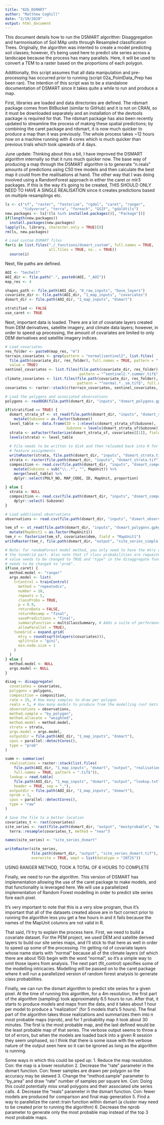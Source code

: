 ```yaml
---
title: "02b_DSMART"
author: "Matthew Coghill"
date: "2/19/2020"
output: html_document
---
```

This document details how to run the DSMART algorithm: Disaggregation and harmonisation of Soil MAp units through Resampled classification Trees. Originally, the algorithm was intented to create a model predicting soil classes; however, it's being used here to predict site series across a landscape because the process has many parallels. Here, it will be used to convert a TEM to a raster based on the proportions of each polygon.

Additionally, this script assumes that all data manipulation and pre-processing has occurred prior to running (script 02a_PointData_Prep has been ran). The intention of this script was to be a standalone documentation of DSMART since it takes quite a while to run and produce a map.

First, libraries are loaded and data directories are defined. The rdsmart package comes from BitBucket (similar to GitHub) and it is not on CRAN, so it must be downloaded separately and an installation of the devtools package is required for that. The rdsmart package has also been recently updated to streamline the process of making these spatial predictions; by combining the caret package and rdsmart, it is now much quicker to produce a map than it was previously. The whole process takes ~12 hours now on a machine running with 4 cores which is much quicker than previous trials which took upwards of 4 days.

June update: Thinking about this a bit, I have improved the DSMART algorithm internally so that it runs much quicker now. The base way of producing a map through the DSMART algorithm is to generate "n.reals" amounts of predictions using C50 tree models and then calculate the best map it could from the realilsations at hand. The other way that I was doing involved using a RandomForest approach in either the caret or mlr3 packages. If this is the way it's going to be created, THIS SHOULD ONLY NEED TO HAVE A SINGLE REALISATION since it creates predictions based on multiple resamplings etc.

```r

ls <- c("sf", "raster", "fasterize", "rgdal", "caret", "ranger", 
        "tidyverse", "terra", "foreach", "GSIF", "gdalUtils")
new.packages <- ls[!(ls %in% installed.packages()[, "Package"])]
if(length(new.packages))
  install.packages(new.packages)
lapply(ls, library, character.only = TRUE)[0]
rm(ls, new.packages)

# Load custom DSMART files
for(i in list.files("./_functions/dsmart_custom", full.names = TRUE, 
                    all.files = TRUE, no.. = TRUE))
  source(i)

```

Next, file paths are defined.

```r

AOI <- "Sechelt"
AOI_dir <- file.path(".", paste0(AOI, "_AOI"))
map_res <- 4

shapes_path <- file.path(AOI_dir, "0_raw_inputs", "base_layers")
covariate_dir <- file.path(AOI_dir, "1_map_inputs", "covariates")
dsmart_dir <- file.path(AOI_dir, "1_map_inputs", "dsmart")

stratified <- FALSE
use_caret <- TRUE

```


Next, important data is loaded. There are a lot of covariate layers created from DEM derivatives, satellite imagery, and climate data layers; however, in order to speed up processing, the amount of covariates are limited to only DEM derivatives and satellite imagery indices.

```r

# Load covariates
res_folder <- paste0(map_res, "m")
terrain_covariates <- grep(pattern = "normal|sentinel2", list.files(
  file.path(covariate_dir, res_folder), full.names = TRUE, pattern = ".tif$"), invert = TRUE, 
  value = TRUE)
sentinel_covariates <- list.files(file.path(covariate_dir, res_folder), 
                                  pattern = "^sentinel2.*.summer.tif$", full.names = TRUE)
climate_covariates <- list.files(file.path(covariate_dir, res_folder), 
                                 pattern = "^normal.*._sm.tif$", full.names = TRUE)
covariates <- raster::stack(c(terrain_covariates, sentinel_covariates, climate_covariates))

# Load the polygons and associated observations
polygons <- readOGR(file.path(dsmart_dir, "inputs", "dsmart_polygons.gpkg"), layer = "dsmart_polygons")

if(stratified == TRUE) {
  dsmart_strata_sf <- st_read(file.path(dsmart_dir, "inputs", "dsmart_strata.gpkg")) %>% 
    mutate(Subzone = as.factor(Subzone))
  level_table <- data.frame(ID = 1:nlevels(dsmart_strata_sf$Subzone), 
                            Subzone = levels(dsmart_strata_sf$Subzone))
  strata <- asFactor(fasterize(dsmart_strata_sf, covariates[[1]], field = "Subzone"))
  levels(strata) <- level_table
  
  # File needs to be written to disk and then reloaded back into R for proper 
  # feature assignments
  writeRaster(strata, file.path(dsmart_dir, "inputs", "dsmart_strata.tif"), overwrite = TRUE)
  strata <- raster(file.path(dsmart_dir, "inputs", "dsmart_strata.tif"))
  composition <- read.csv(file.path(dsmart_dir, "inputs", "dsmart_composition.csv")) %>% 
    mutate(Subzone = sub("\\..*", "", MapUnit)) %>% 
    merge(level_table) %>% 
    dplyr::select(POLY_NO, MAP_CODE, ID, MapUnit, proportion)
  
} else {
  strata <- NULL
  composition <- read.csv(file.path(dsmart_dir, "inputs", "dsmart_composition.csv")) %>% 
    dplyr::select(-Subzone)
}

# Load additional observations
observations <- read.csv(file.path(dsmart_dir, "inputs", "dsmart_observations.csv"))

```


```r

tem_sf <- st_read(file.path(dsmart_dir, "inputs", "dsmart_polygons.gpkg")) %>% 
  mutate(MapUnit1 = as.factor(MapUnit1))
tem_r <- fasterize(tem_sf, covariates$dem, field = "MapUnit1")
writeRaster(tem_r, file.path(dsmart_dir, "output", "site_series_simple.tif"))

```


```r

# Note: for randomForest model method, you only need to have the mtry defined in 
# the tuneGrid part. Also note that if class probabilities are requested, the 
# value needs to be changed to TRUE and "type" in the disaggregate function 
# needs to be changed to "prob".
if(use_caret) {
  method.model <- "ranger"
  args.model <- list(
    trControl = trainControl(
      method = "repeatedcv", 
      number = 10, 
      repeats = 5, 
      classProbs = TRUE,
      p = 0.9, 
      returnData = FALSE,
      returnResamp = "final",
      savePredictions = "final",
      summaryFunction = multiClassSummary, # Adds a suite of performance metrics to the output
      allowParallel = TRUE),
    tuneGrid = expand.grid(
      mtry = round(sqrt(nlayers(covariates))),
      splitrule = "gini", 
      min.node.size = 1
    )
  )
} else {
  method.model <- NULL
  args.model <- NULL
}

disag <- disaggregate(
  covariates = covariates, 
  polygons = polygons, 
  composition = composition,
  rate = 15, # How many samples to draw per polygon
  reals = 5, # How many models to produce from the modelling run? Gets overridden by number of repeats if model type is ranger
  observations = observations, 
  method.sample = "by_polygon", 
  method.allocate = "weighted",
  method.model = method.model,
  strata = strata, 
  args.model = args.model,
  outputdir = file.path(AOI_dir, "1_map_inputs", "dsmart"), 
  cpus = parallel::detectCores(), 
  type = "prob"
)

summ <- summarise(
  realisations = raster::stack(list.files(
    file.path(AOI_dir, "1_map_inputs", "dsmart", "output", "realisations"), 
    full.names = TRUE, pattern = ".tif$")),
  lookup = read.table(
    file.path(AOI_dir, "1_map_inputs", "dsmart", "output", "lookup.txt"), 
    header = TRUE, sep = ","),
  outputdir = file.path(AOI_dir, "1_map_inputs", "dsmart"), 
  nprob = 1,
  cpus = parallel::detectCores(), 
  type = "raw"
)

# Save the file to a better location
covariates_t <- rast(covariates)
site_series <- rast(file.path(dsmart_dir, "output", "mostprobable", "mostprob_01_class.tif")) %>% 
  terra::resample(covariates_t, method = "near")

names(site_series) <- "site_series_dsmart"

writeRaster(site_series, 
            file.path(dsmart_dir, "output", "site_series_dsmart.tif"), 
            overwrite = TRUE, wopt = list(datatype = "INT2S"))

```
USING RANGER METHOD, TOOK A TOTAL OF 6 HOURS TO COMPLETE


Finally, we need to run the algorithm. This version of DSMART has implementation allowing the use of the caret package to make models, and that functionality is leveraged here. We will use a parallelized implementation of Random Forest modelling in order to predict site series fore each pixel.

It's very important to note that this is a very slow program, thus it's important that all of the datasets created above are in fact correct prior to running the algorithm less you get a few hours in and it fails because the names of the MapUnit columns are not valid in R.

That said, I'll try to explain the process here. First, we need to build a covariate dataset. For the PEM project, we used DEM and satellite derived layers to build our site series maps, and I'll stick to that here as well in order to speed up some of the processing. I'm getting rid of covariate layers whose name starts with "normal" because all of the climate layers (of which there are about 150) begin with the word "normal", so it's a simple way to omit those layers from analysis. The next part (fit_control) specifies some of the modelling intricacies. Modelling will be passed on to the caret package where it will run a parallelized version of random forest analysis to generate class probabilities.

Finally, we can run the dsmart algorithm to predict site series for a given pixel. At the time of running this algorithm, for a 4m resolution, the first part of the algorithm (sampling) took approximately 6.5 hours to run. After that, it starts to produce models and maps from the data, and it takes about 1 hour per model to produce a "realization" (for 5 models that's 5 hours). The final part of the algorithm takes those realizations and summarizes them into n most probable maps (nprob), and for 1 probability map it took about 30 minutes. The first is the most probable map, and the last defined would be the least probable map of that series. The verbose output seems to throw a lot of errors, but when the models are loaded back into a given R session they seem unphased, so I think that there is some issue with the verbose nature of the output seen here so it can be ignored as long as the algorithm is running.

Some ways in which this could be sped up:
1. Reduce the map resolution. Con: the map is a lower resolution
2. Decrease the "rate" parameter in the dsmart function. Con: fewer samples are drawn per polygon so the accuracy may be skewed
3. Change the "method.sample" parameter to "by_area" and draw "rate" number of samples per square km. Con: Doing this could potentially miss small polygons and their associated site series calls.
4. Decrease the "reals" parameter in the dsmart function. Con: fewer models are produced for comparison and final map generation
5. Find a way to parallelize the caret::train function within dsmart (a cluster may need to be created prior to running the algorithm)
6. Decrease the nprob parameter to generate only the most probable map instead of the top 3 most probable maps.


